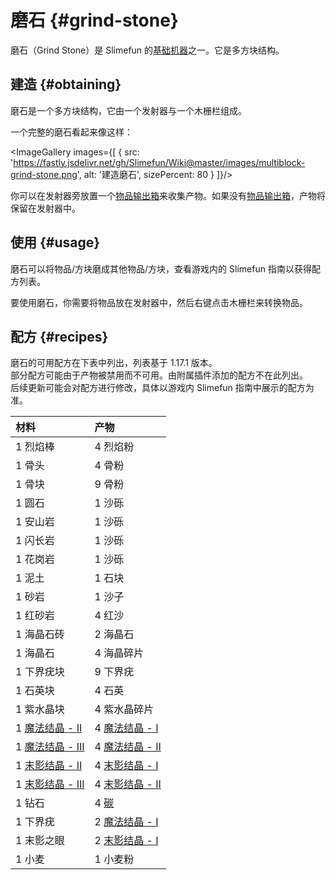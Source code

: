
# 磨石 {#grind-stone}

磨石（Grind Stone）是 Slimefun 的[基础机器](/Basic-Machines)之一。它是多方块结构。

## 建造 {#obtaining}

磨石是一个多方块结构，它由一个发射器与一个木栅栏组成。

一个完整的磨石看起来像这样：

<ImageGallery images={[
  {
    src: 'https://fastly.jsdelivr.net/gh/Slimefun/Wiki@master/images/multiblock-grind-stone.png',
    alt: '建造磨石',
    sizePercent: 80
  }
]}/>


你可以在发射器旁放置一个[物品输出箱](/Output-Chest)来收集产物。如果没有[物品输出箱](/Output-Chest)，产物将保留在发射器中。

## 使用 {#usage}

磨石可以将物品/方块磨成其他物品/方块，查看游戏内的 Slimefun 指南以获得配方列表。

要使用磨石，你需要将物品放在发射器中，然后右键点击木栅栏来转换物品。

## 配方 {#recipes}

磨石的可用配方在下表中列出，列表基于 1.17.1 版本。<br/>
部分配方可能由于产物被禁用而不可用。由附属插件添加的配方不在此列出。<br/>
后续更新可能会对配方进行修改，具体以游戏内 Slimefun 指南中展示的配方为准。

| 材料 | 产物 |
| :-- | :-- |
| 1 烈焰棒 | 4 烈焰粉 |
| 1 骨头 | 4 骨粉 |
| 1 骨块 | 9 骨粉 |
| 1 圆石 | 1 沙砾 |
| 1 安山岩 | 1 沙砾 |
| 1 闪长岩 | 1 沙砾 |
| 1 花岗岩 | 1 沙砾 |
| 1 泥土 | 1 石块 |
| 1 砂岩 | 1 沙子 |
| 1 红砂岩 | 4 红沙 |
| 1 海晶石砖 | 2 海晶石 |
| 1 海晶石 | 4 海晶碎片 |
| 1 下界疣块 | 9 下界疣 |
| 1 石英块 | 4 石英 |
| 1 紫水晶块 | 4 紫水晶碎片 |
| 1 [魔法结晶 - II](/Lumps) | 4 [魔法结晶 - I](/Lumps) |
| 1 [魔法结晶 - III](/Lumps) | 4 [魔法结晶 - II](/Lumps) |
| 1 [末影结晶 - II](/Lumps) | 4 [末影结晶 - I](/Lumps) |
| 1 [末影结晶 - III](/Lumps) | 4 [末影结晶 - II](/Lumps) |
| 1 钻石 | 4 [碳](/Carbon) |
| 1 下界疣 | 2 [魔法结晶 - I](/Lumps) |
| 1 末影之眼 | 2 [末影结晶 - I](/Lumps) |
| 1 小麦 | 1 小麦粉 |

